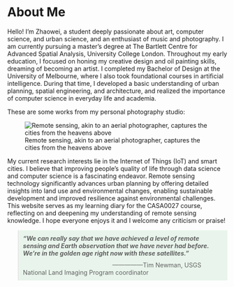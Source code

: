 # About Me {.unnumbered}

Hello! I'm Zhaowei, a student deeply passionate about art, computer science, and urban science, and an enthusiast of music and photography. I am currently pursuing a master's degree at The Bartlett Centre for Advanced Spatial Analysis, University College London. Throughout my early education, I focused on honing my creative design and oil painting skills, dreaming of becoming an artist. I completed my Bachelor of Design at the University of Melbourne, where I also took foundational courses in artificial intelligence. During that time, I developed a basic understanding of urban planning, spatial engineering, and architecture, and realized the importance of computer science in everyday life and academia.

These are some works from my personal photography studio:

![Remote sensing, akin to an aerial photographer, captures the cities from the heavens above](image/artWork.jpg)

My current research interests lie in the Internet of Things (IoT) and smart cities. I believe that improving people's quality of life through data science and computer science is a fascinating endeavor. Remote sensing technology significantly advances urban planning by offering detailed insights into land use and environmental changes, enabling sustainable development and improved resilience against environmental challenges. This website serves as my learning diary for the CASA0027 course, reflecting on and deepening my understanding of remote sensing knowledge. I hope everyone enjoys it and I welcome any criticism or praise!

<blockquote style="background-color: #e9f5ec; padding: 10px;">
  <p style="margin: 0; font-style: italic; font-weight: bold;">
    "We can really say that we have achieved a level of remote sensing and Earth observation that we have never had before. We're in the golden age right now with these satellites."
  </p>
  <footer style="margin-top: 10px;">
    &nbsp;&nbsp;&nbsp;&nbsp;&nbsp;&nbsp;&nbsp;&nbsp;&nbsp;&nbsp;&nbsp;&nbsp;&nbsp;&nbsp;&nbsp;&nbsp;&nbsp;&nbsp;&nbsp;&nbsp;&nbsp;&nbsp;&nbsp;&nbsp;&nbsp;&nbsp;&nbsp;&nbsp;&nbsp;&nbsp;&nbsp;&nbsp;&nbsp;&nbsp;&nbsp;&nbsp;&nbsp;&nbsp;&nbsp;&nbsp;&nbsp;&nbsp;&nbsp;&nbsp;&nbsp;&nbsp;&nbsp;&nbsp;&nbsp;&nbsp;&nbsp;&nbsp;—————Tim Newman, USGS National Land Imaging Program coordinator
  </footer>
</blockquote>

